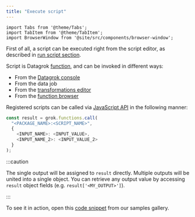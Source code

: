 ```yaml
---
title: "Execute script"
---
```


```mdx-code-block
import Tabs from '@theme/Tabs';
import TabItem from '@theme/TabItem';
import BrowserWindow from '@site/src/components/browser-window';
```


First of all, a script can be executed right from the script editor,
as described in [run script section](./find-script.mdx).

Script is Datagrok [function](../../../datagrok/concepts/functions/functions.md), 
and can be invoked in different ways:

- From the [Datagrok console](../../../datagrok/navigation/panels/panels.md#console)
- From the data job
- From the [transformations editor](../../../transform/recipe-editor.md)
- From the [function browser](https://public.datagrok.ai/functions)

Registered scripts can be called via [JavaScript API](../../../develop/packages/js-api.md) in the following manner:

```javascript
const result = grok.functions.call(
  "<PACKAGE_NAME>:<SCRIPT_NAME>", 
  { 
    <INPUT_NAME>: <INPUT_VALUE>,
    <INPUT_NAME_2>: <INPUT_VALUE_2>
  }
);
```

:::caution

The single output will be assigned to `result` directly. Multiple outputs will be united into a single object.
You can retrieve any output value by accessing `result` object fields (e.g. `result['<MY_OUTPUT>']`).

:::

To see it in action, open this
[code snippet](https://public.datagrok.ai/js/samples/scripting/scripting) from our samples gallery.